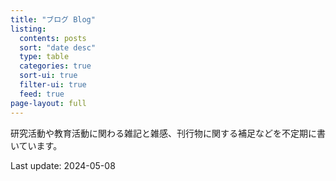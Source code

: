 ```yaml
---
title: "ブログ Blog"
listing:
  contents: posts
  sort: "date desc"
  type: table
  categories: true
  sort-ui: true
  filter-ui: true
  feed: true
page-layout: full
---
```

研究活動や教育活動に関わる雑記と雑感、刊行物に関する補足などを不定期に書いています。

Last update: 2024-05-08